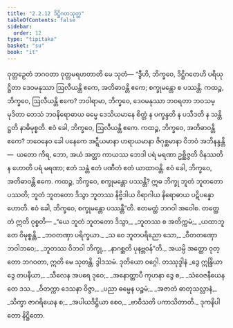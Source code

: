 ```yaml
---
title: "2.2.12 ဒိဋ္ဌိဂတသုတ္တ"
tableOfContents: false
sidebar:
  order: 12
type: "tipitaka"
basket: "su"
book: "it"
---
```



<DynamicBreadcrumb />

<Division number="49" book="it" e="ch" v="18" p="224">

<Paragraph number="313" book="it">
ဝုတ္တဉှေတံ ဘဂဝတာ ဝုတ္တမရဟတာတိ မေ သုတံ—
</Paragraph>

<Paragraph number="314" book="it">
“ဒွီဟိ, ဘိက္ခဝေ, ဒိဋ္ဌိဂတေဟိ ပရိယုဋ္ဌိတာ ဒေဝမနုဿာ ဩလီယန္တိ ဧကေ, အတိဓာဝန္တိ ဧကေ; စက္ခုမန္တော စ ပဿန္တိ.
</Paragraph>

<Paragraph number="315" book="it">
ကထဉ္စ, ဘိက္ခဝေ, ဩလီယန္တိ ဧကေ? ဘဝါရာမာ, ဘိက္ခဝေ, ဒေဝမနုဿာ ဘဝရတာ ဘဝသမ္မုဒိတာ တေသံ ဘဝနိရောဓာယ ဓမ္မေ ဒေသိယမာနေ စိတ္တံ န ပက္ခန္ဒတိ န ပသီဒတိ န သန္တိဋ္ဌတိ နာဓိမုစ္စတိ. ဧဝံ ခေါ, ဘိက္ခဝေ, ဩလီယန္တိ ဧကေ.
</Paragraph>

<Paragraph number="316" book="it">
ကထဉ္စ, ဘိက္ခဝေ, အတိဓာဝန္တိ ဧကေ? ဘဝေနေဝ ခေါ ပနေကေ အဋ္ဋီယမာနာ ဟရာယမာနာ ဇိဂုစ္ဆမာနာ ဝိဘဝံ အဘိနန္ဒန္တိ—  ယတော ကိရ, ဘော, အယံ အတ္တာ ကာယဿ ဘေဒါ ပရံ မရဏာ ဥစ္ဆိဇ္ဇတိ ဝိနဿတိ န ဟောတိ ပရံ မရဏာ; ဧတံ သန္တံ ဧတံ ပဏီတံ ဧတံ ယာထာဝန္တိ. ဧဝံ ခေါ, ဘိက္ခဝေ, အတိဓာဝန္တိ ဧကေ.
</Paragraph>

<Paragraph number="317" book="it">
ကထဉ္စ, ဘိက္ခဝေ, စက္ခုမန္တော ပဿန္တိ? ဣဓ ဘိက္ခု ဘူတံ ဘူတတော ပဿတိ; ဘူတံ ဘူတတော ဒိသွာ ဘူတဿ နိဗ္ဗိဒါယ ဝိရာဂါယ နိရောဓာယ ပဋိပန္နော ဟောတိ. ဧဝံ ခေါ, ဘိက္ခဝေ, စက္ခုမန္တော ပဿန္တီ”တိ. ဧတမတ္ထံ ဘဂဝါ အဝေါစ. တတ္ထေတံ ဣတိ ဝုစ္စတိ—
</Paragraph>

<Paragraph number="318" type="verses" book="it">
_“ယေ ဘူတံ ဘူတတော ဒိသွာ,_  
_ဘူတဿ စ အတိက္ကမံ;_  
_ယထာဘူတေ ဝိမုစ္စန္တိ,_  
_ဘဝတဏှာ ပရိက္ခယာ._  

</Paragraph>

<Paragraph number="319" type="verses" book="it">
_သ ဝေ ဘူတပရိညော သော,_  
_ဝီတတဏှော ဘဝါဘဝေ;_  
_ဘူတဿ ဝိဘဝါ ဘိက္ခု,_  
_နာဂစ္ဆတိ ပုနဗ္ဘဝန်”တိ._  

</Paragraph>

<Paragraph number="320" book="it">
အယမ္ပိ အတ္ထော ဝုတ္တော ဘဂဝတာ, ဣတိ မေ သုတန္တိ.

</Paragraph>
</Division>

<Paragraph number="321" type="center" book="it">
ဒွါဒသမံ.



</Paragraph>

<Paragraph number="322" type="center" book="it">
ဒုတိယော ဝဂ္ဂေါ.



</Paragraph>

<Paragraph number="323" type="center" book="it">
တဿုဒ္ဒါနံ


</Paragraph>

<Paragraph number="324" type="verses" book="it">
_ဒွေ ဣန္ဒြိယာ ဒွေ တပနီယာ,_  
_သီလေန အပရေ ဒုဝေ;_  
_အနောတ္တာပီ ကုဟနာ ဒွေ စ,_  
_သံဝေဇနီယေန တေ ဒသ._  

</Paragraph>

<Paragraph number="325" type="verses" book="it">
_ဝိတက္ကာ ဒေသနာ ဝိဇ္ဇာ,_  
_ပညာ ဓမ္မေန ပဉ္စမံ;_  
_အဇာတံ ဓာတုသလ္လာနံ,_  
_သိက္ခာ ဇာဂရိယေန စ;_  
_အပါယဒိဋ္ဌိယာ စေဝ,_  
_ဗာဝီသတိ ပကာသိတာတိ._  


</Paragraph>

<Paragraph number="326" type="center" book="it">
ဒုကနိပါတော နိဋ္ဌိတော.
</Paragraph>